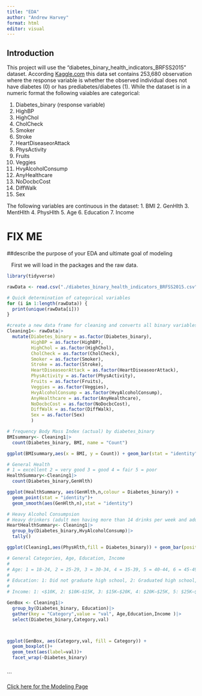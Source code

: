 ```yaml
---
title: "EDA"
author: "Andrew Harvey"
format: html
editor: visual
---
```


## Introduction

This project will use the "diabetes_binary_health_indicators_BRFSS2015" dataset. According [Kaggle.com](https://www.kaggle.com/datasets/alexteboul/diabetes-health-indicators-dataset/data) this data set contains 253,680 observation where the response variable is whether the observed individual does not have diabetes (0) or has prediabetes/diabetes (1). While the dataset is in a numeric format the following vaiables are categorical:

1. Diabetes_binary (response variable)
2. HighBP
3. HighChol
4. CholCheck
5. Smoker
6. Stroke
7. HeartDiseaseorAttack
8. PhysActivity
9. Fruits
10. Veggies
11. HvyAlcoholConsump
12. AnyHealthcare
13. NoDocbcCost
14. DiffWalk
15. Sex

The following variables are continuous in the dataset:
1. BMI
2. GenHlth
3. MentHlth
4. PhysHlth
5. Age
6. Education
7. Income

# FIX ME
##describe the purpose of your EDA and ultimate goal of modeling

|    First we will load in the packages and the raw data.

```r
library(tidyverse)
```

```r
rawData <- read.csv("./diabetes_binary_health_indicators_BRFSS2015.csv")

# Quick determination of categorical variables
for (i in 1:length(rawData)) {
  print(unique(rawData[i]))
}
```

```r
#create a new data frame for cleaning and converts all binary variables into factors
Cleaning1<- rawData|>
  mutate(Diabetes_binary = as.factor(Diabetes_binary),
         HighBP = as.factor(HighBP),
         HighChol = as.factor(HighChol),
         CholCheck = as.factor(CholCheck),
         Smoker = as.factor(Smoker),
         Stroke = as.factor(Stroke),
         HeartDiseaseorAttack = as.factor(HeartDiseaseorAttack),
         PhysActivity = as.factor(PhysActivity),
         Fruits = as.factor(Fruits),
         Veggies = as.factor(Veggies),
         HvyAlcoholConsump = as.factor(HvyAlcoholConsump),
         AnyHealthcare = as.factor(AnyHealthcare),
         NoDocbcCost = as.factor(NoDocbcCost),
         DiffWalk = as.factor(DiffWalk),
         Sex = as.factor(Sex)
         )

```


```r
# frequency Body Mass Index (actual) by diabetes_binary
BMIsummary<- Cleaning1|>
  count(Diabetes_binary, BMI, name = "Count")

ggplot(BMIsummary,aes(x = BMI, y = Count)) + geom_bar(stat = "identity",position = "dodge", aes(fill = Diabetes_binary))+ facet_wrap(~Diabetes_binary) 

# General Health  
# 1 = excellent 2 = very good 3 = good 4 = fair 5 = poor
HealthSummary<-Cleaning1|>
  count(Diabetes_binary,GenHlth)

ggplot(HealthSummary, aes(GenHlth,n,colour = Diabetes_binary)) +
  geom_point(stat = "identity")+
  geom_smooth(aes(GenHlth,n),stat = "identity")

# Heavy Alcohol Consumpsion 
# Heavy drinkers (adult men having more than 14 drinks per week and adult women having more than 7 drinks per week)
HeartHealthSummary<- Cleaning1|>
  group_by(Diabetes_binary,HvyAlcoholConsump)|>
  tally()

ggplot(Cleaning1,aes(PhysHlth,fill = Diabetes_binary)) + geom_bar(position = "dodge")

# General Categories, Age, Education, Income
#
# Age: 1 = 18-24, 2 = 25-29, 3 = 30-34, 4 = 35-39, 5 = 40-44, 6 = 45-49, 7 = 50-54, 8 = 55-59, 9 = 60-64, 10 = 65-69, 11 = 70-74, 12 = 75-79, 13 = 80 or older
# 
# Education: 1: Did not graduate high school, 2: Graduated high school, 3: Attended college, 4: Graduated college
# 
# Income: 1: <$10K, 2: $10K–$15K, 3: $15K–$20K, 4: $20K–$25K, 5: $25K–$35K, 6: $35K–$50K, 7: $50K–$75K, 8: >$75K

GenBox <- Cleaning1|>
  group_by(Diabetes_binary, Education)|>
  gather(key = "Category",value = "val", Age,Education,Income )|>
  select(Diabetes_binary,Category,val)



ggplot(GenBox, aes(Category,val, fill = Category)) +
  geom_boxplot()+
  geom_text(aes(label=val))+
  facet_wrap(~Diabetes_binary)
  
```


```


[Click here for the Modeling Page](Modeling.html)